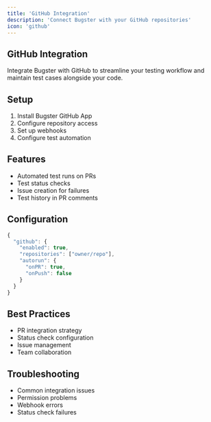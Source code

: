 ```yaml
---
title: 'GitHub Integration'
description: 'Connect Bugster with your GitHub repositories'
icon: 'github'
---
```


## GitHub Integration

Integrate Bugster with GitHub to streamline your testing workflow and maintain test cases alongside your code.

## Setup

1. Install Bugster GitHub App
2. Configure repository access
3. Set up webhooks
4. Configure test automation

## Features

- Automated test runs on PRs
- Test status checks
- Issue creation for failures
- Test history in PR comments

## Configuration

```javascript
{
  "github": {
    "enabled": true,
    "repositories": ["owner/repo"],
    "autorun": {
      "onPR": true,
      "onPush": false
    }
  }
}
```

## Best Practices

- PR integration strategy
- Status check configuration
- Issue management
- Team collaboration

## Troubleshooting

- Common integration issues
- Permission problems
- Webhook errors
- Status check failures 